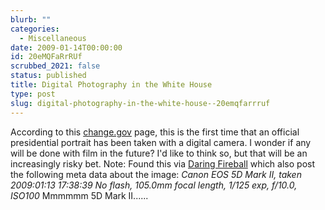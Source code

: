 ```yaml
---
blurb: ""
categories:
  - Miscellaneous
date: 2009-01-14T00:00:00
id: 20eMQFaRrRUf
scrubbed_2021: false
status: published
title: Digital Photography in the White House
type: post
slug: digital-photography-in-the-white-house--20emqfarrruf
---
```


According to this
[change.gov](http://change.gov/newsroom/entry/new_official_portrait_released/)
page, this is the first time that an official presidential portrait
has been taken with a digital camera. I wonder if any will be done
with film in the future? I'd like to think so, but that will be an
increasingly risky bet. Note: Found this via
[Daring Fireball](http://daringfireball.net/) which also post the
following meta data about the image:
*Canon EOS 5D Mark II, taken 2009:01:13 17:38:39 No flash, 105.0mm focal length, 1/125 exp, f/10.0, ISO100*
Mmmmmm 5D Mark II......